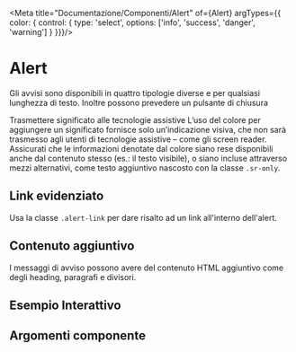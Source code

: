 
<Meta title="Documentazione/Componenti/Alert" of={Alert} argTypes={{
  color: {
    control: {
      type: 'select',
      options: ['info', 'success', 'danger', 'warning']
    }
  }}}/>

# Alert

Gli avvisi sono disponibili in quattro tipologie diverse e per qualsiasi lunghezza di testo. Inoltre possono prevedere un pulsante di chiusura

<Canvas>
    <Story id="componenti-alert--esempi" />
</Canvas>

<div className="docs">
    <Callout color="success" >
        <CalloutTitle>Trasmettere significato alle tecnologie assistive</CalloutTitle>
        <CalloutText>
            L’uso del colore per aggiungere un significato fornisce solo un’indicazione visiva, che non sarà trasmesso agli utenti di tecnologie assistive 
            – come gli screen reader. Assicurati che le informazioni denotate dal colore siano rese disponibili anche dal contenuto stesso (es.: il testo visibile), o siano incluse attraverso mezzi alternativi, come testo aggiuntivo nascosto con la classe <code>.sr-only</code>.
        </CalloutText>
    </Callout>
</div>


## Link evidenziato

Usa la classe `.alert-link` per dare risalto ad un link all'interno dell'alert.

<Canvas>
    <Story id="componenti-alert--link-evidenziato" />
</Canvas>

## Contenuto aggiuntivo

I messaggi di avviso possono avere del contenuto HTML aggiuntivo come degli heading, paragrafi e divisori.

<Canvas>
    <Story id="componenti-alert--contenuto-aggiuntivo" />
</Canvas>

## Esempio Interattivo

<Canvas>
    <Story id="componenti-alert--esempi-interattivi" />
</Canvas>

## Argomenti componente

<ArgsTable of={Alert} />